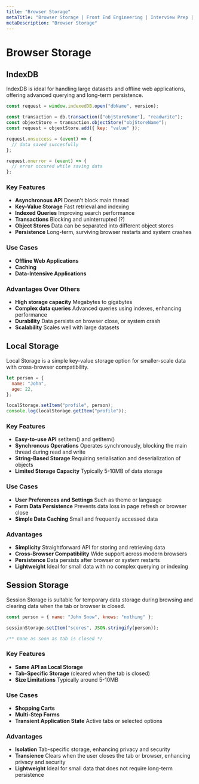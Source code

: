 ```yaml
---
title: "Browser Storage"
metaTitle: "Browser Storage | Front End Engineering | Interview Prep | Tiffany Lea"
metaDescription: "Browser Storage"
---
```


# Browser Storage

## IndexDB

IndexDB is ideal for handling large datasets and offline web applications, offering advanced querying and long-term persistence.

```javascript
const request = window.indexedDB.open("dbName", version);

const transaction = db.transaction(["objStoreName"], "readwrite");
const objextStore = transaction.objectStore("objStoreName");
const request = objextStore.add({ key: "value" });

request.onsuccess = (event) => {
  // data saved succesfully
};

request.onerror = (event) => {
  // error occured while saving data
};
```

### Key Features

- **Asynchronous API** Doesn't block main thread
- **Key-Value Storage** Fast retrieval and indexing
- **Indexed Queries** Improving search performance
- **Transactions** Blocking and uninterrupted (?)
- **Object Stores** Data can be separated into different object stores
- **Persistence** Long-term, surviving browser restarts and system crashes

### Use Cases

- **Offline Web Applications**
- **Caching**
- **Data-Intensive Applications**

### Advantages Over Others

- **High storage capacity** Megabytes to gigabytes
- **Complex data queries** Advanced queries using indexes, enhancing performance
- **Durability** Data persists on browser close, or system crash
- **Scalability** Scales well with large datasets

## Local Storage

Local Storage is a simple key-value storage option for smaller-scale data with cross-browser compatibility.

```javascript
let person = {
  name: "John",
  age: 22,
};

localStorage.setItem("profile", person);
console.log(localStorage.getItem("profile"));
```

### Key Features

- **Easy-to-use API** setItem() and getItem()
- **Synchronous Operations** Operates synchronously, blocking the main thread during read and write
- **String-Based Storage** Requiring serialisation and deserialization of objects
- **Limited Storage Capacity** Typically 5-10MB of data storage

### Use Cases

- **User Preferences and Settings** Such as theme or language
- **Form Data Persistence** Prevents data loss in page refresh or browser close
- **Simple Data Caching** Small and frequently accessed data

### Advantages

- **Simplicity** Straightforward API for storing and retrieving data
- **Cross-Browser Compatibility** Wide support across modern browsers
- **Persistence** Data persists after browser or system restarts
- **Lightweight** Ideal for small data with no complex querying or indexing

## Session Storage

Session Storage is suitable for temporary data storage during browsing and clearing data when the tab or browser is closed.

```javascript
const person = { name: "John Snow", knows: "nothing" };

sessionStorage.setItem("scores", JSON.stringify(person));

/** Gone as soon as tab is closed */
```

### Key Features

- **Same API as Local Storage**
- **Tab-Specific Storage** (cleared when the tab is closed)
- **Size Limitations** Typically around 5-10MB

### Use Cases

- **Shopping Carts**
- **Multi-Step Forms**
- **Transient Application State** Active tabs or selected options

### Advantages

- **Isolation** Tab-specific storage, enhancing privacy and security
- **Transience** Clears when the user closes the tab or browser, enhancing privacy and security
- **Lightweight** Ideal for small data that does not require long-term persistence
